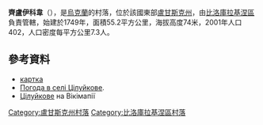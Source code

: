 {{coord|49|27|52|N|38|50|10|E|scale:100000|display=title}}

'''齊盧伊科韋'''（{{lang-uk|Цілуйкове}}），是[[烏克蘭|烏克蘭]]的村落，位於該國東部[[盧甘斯克州|盧甘斯克州]]，由[[比洛庫拉基涅區|比洛庫拉基涅區]]負責管轄，始建於1749年，面積55.2平方公里，海拔高度74米，2001年人口402，人口密度每平方公里7.3人。

==參考資料==
* [http://w1.c1.rada.gov.ua/pls/z7502/A005?rdat1=07.12.2010&rf7571=17947 картка]{{dead link|date=2018年5月 |bot=InternetArchiveBot |fix-attempted=yes }}
* [http://weather.in.ua/ua/lyganskaja/27727 Погода в селі Цілуйкове].
* [http://wikimapia.org/19286436/uk/Цілуйкове Цілуйкове] на Вікімапії

{{DEFAULTSORT:Цілуйкове}}
[[Category:盧甘斯克州村落|Category:盧甘斯克州村落]]
[[Category:比洛庫拉基涅區村落|Category:比洛庫拉基涅區村落]]


{{Luhansk-geo-stub}}